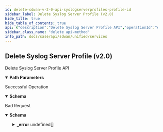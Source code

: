 ```yaml
---
id: delete-sdwan-v-2-0-api-syslogserverprofiles-profile-id
sidebar_label: Delete Syslog Server Profile (v2.0)
hide_title: true
hide_table_of_contents: true
api: {"description":"Delete Syslog Server Profile API","operationId":"delete-sdwan-v2.0-api-syslogserverprofiles-profile_id","parameters":[{"description":"Syslog Server Profile ID","in":"path","name":"profile_id","required":true,"schema":{"description":"Profile Id","type":"string"}}],"responses":{"200":{"content":{"application/json":{"schema":{"properties":{"description":{"description":"Description: Size(max = 256, error = DESCRIPTION_EXCEEDS_LIMIT: Description length exceeds limit, min = 0) ","type":"string"},"enable_flow_logging":{"description":"Enable Flow Logging","type":"boolean"},"id":{"description":"Id","type":"string"},"name":{"description":"Name: Required(error = NAME_REQD: Please provide resource name.) Size(max = 128, error = NAME_EXCEEDS_LIMIT: Name of the resource exceeds limit., min = 0) ","type":"string"},"protocol":{"description":"Protocol: ValidateEnum(enumClass = classOf[SyslogProtocol], error = SYSLOGSERVER_PROFILE_INVALID_PROTOCOL: Invalid syslog protocol value. Should be either tcp, udp or tls., nullAllowed = false) ","type":"string"},"remote_ca_certificate":{"description":"Remote Ca Certificate","type":"string"},"server_fqdn":{"description":"Server Fqdn","type":"string"},"server_ip":{"description":"Server Ip: IPAddress(allowEmpty = true, allowLinkLocal = false, allowNull = true, bcast = DENY, defaultRoute = false, dnsCheck = false, error = SYSLOGSERVER_PROFILE_INVALID_IP: Invalid IP address for syslog server profile, type = IP) ","type":"string"},"server_port":{"description":"Server Port: Min(error = SYSLOGSERVER_PROFILE_INVALID_PORT_RANGE: Invalid port range.Should be between 1-65535, value = 1L) Max(error = SYSLOGSERVER_PROFILE_INVALID_PORT_RANGE: Invalid port range.Should be between 1-65535, value = 65535L) ","format":"int32","type":"integer"},"severity_level":{"description":"Severity Level: ValidateEnum(enumClass = classOf[SyslogSeverityLevel], error = SYSLOGSERVER_PROFILE_INVALID_SEVERITY_LEVEL: Invalid syslog severity level value.Should be either major, minor or critical, nullAllowed = false) ","type":"string"},"tags":{"description":"Tags: ListString(allowDuplicate = false, allowEmpty = true, allowNull = true, length = 128, listMaxSize = 10, error = INVALID_TAG: Maximum 10 Unique tags of length 1024 each are allowed, noTrim = false, regex = [^,\\\\s]+, required = false) ","items":{"description":"Tags","type":"string"},"type":"array"}},"required":["severity_level","protocol","name"]}}},"description":"Successful Operation"},"400":{"content":{"application/json":{"example":{"value":{"_error":[{"code":"INVALID_JSON_EXTRA_ATTRIBUTE"},{"code":"SYSLOGSERVER_PROFILE_INVALID_OR_MISSING_PROFILE_ID"},{"code":"SYSLOGSERVER_PROFILE_DELETE_IN_USE"}]}},"schema":{"properties":{"_error":{"items":{"properties":{"code":{"type":"string"},"message":{"type":"string"}}},"type":"array"}}}}},"description":"Bad Request"}},"tags":["Services"],"method":"delete","path":"/sdwan/v2.0/api/syslogserverprofiles/{profile_id}","info":{"contact":{},"description":"List of APIs used to manage the Syslog servers.","title":"Services","version":"Latest"},"postman":{"name":"Delete Syslog Server Profile (v2.0)","description":{"content":"Delete Syslog Server Profile API","type":"text/plain"},"url":{"path":["sdwan","v2.0","api","syslogserverprofiles",":profile_id"],"host":["{{baseUrl}}"],"query":[],"variable":[{"disabled":false,"description":{"content":"(Required) Syslog Server Profile ID","type":"text/plain"},"type":"any","value":"","key":"profile_id"}]},"header":[{"key":"Accept","value":"application/json"}],"method":"DELETE"}}
sidebar_class_name: "delete api-method"
info_path: docs/sase/api/sdwan/unified/services
---
```



## Delete Syslog Server Profile (v2.0)



Delete Syslog Server Profile API

<details style={{"marginBottom":"1rem"}} data-collapsed={false} open={true}><summary style={{}}><strong>Path Parameters</strong></summary><div><ul><ParamsItem className={"paramsItem"} param={{"description":"Syslog Server Profile ID","in":"path","name":"profile_id","required":true,"schema":{"description":"Profile Id","type":"string"}}}></ParamsItem></ul></div></details><div><ApiTabs><TabItem label={"200"} value={"200"}><div>

Successful Operation

</div><div><details style={{}} data-collapsed={false} open={true}><summary style={{"textAlign":"left"}}><strong>Schema</strong></summary><div style={{"textAlign":"left","marginLeft":"1rem"}}></div><ul style={{"marginLeft":"1rem"}}><SchemaItem collapsible={false} name={"description"} required={false} schemaDescription={"Description: Size(max = 256, error = DESCRIPTION_EXCEEDS_LIMIT: Description length exceeds limit, min = 0) "} schemaName={"string"} qualifierMessage={undefined}></SchemaItem><SchemaItem collapsible={false} name={"enable_flow_logging"} required={false} schemaDescription={"Enable Flow Logging"} schemaName={"boolean"} qualifierMessage={undefined}></SchemaItem><SchemaItem collapsible={false} name={"id"} required={false} schemaDescription={"Id"} schemaName={"string"} qualifierMessage={undefined}></SchemaItem><SchemaItem collapsible={false} name={"name"} required={true} schemaDescription={"Name: Required(error = NAME_REQD: Please provide resource name.) Size(max = 128, error = NAME_EXCEEDS_LIMIT: Name of the resource exceeds limit., min = 0) "} schemaName={"string"} qualifierMessage={undefined}></SchemaItem><SchemaItem collapsible={false} name={"protocol"} required={true} schemaDescription={"Protocol: ValidateEnum(enumClass = classOf[SyslogProtocol], error = SYSLOGSERVER_PROFILE_INVALID_PROTOCOL: Invalid syslog protocol value. Should be either tcp, udp or tls., nullAllowed = false) "} schemaName={"string"} qualifierMessage={undefined}></SchemaItem><SchemaItem collapsible={false} name={"remote_ca_certificate"} required={false} schemaDescription={"Remote Ca Certificate"} schemaName={"string"} qualifierMessage={undefined}></SchemaItem><SchemaItem collapsible={false} name={"server_fqdn"} required={false} schemaDescription={"Server Fqdn"} schemaName={"string"} qualifierMessage={undefined}></SchemaItem><SchemaItem collapsible={false} name={"server_ip"} required={false} schemaDescription={"Server Ip: IPAddress(allowEmpty = true, allowLinkLocal = false, allowNull = true, bcast = DENY, defaultRoute = false, dnsCheck = false, error = SYSLOGSERVER_PROFILE_INVALID_IP: Invalid IP address for syslog server profile, type = IP) "} schemaName={"string"} qualifierMessage={undefined}></SchemaItem><SchemaItem collapsible={false} name={"server_port"} required={false} schemaDescription={"Server Port: Min(error = SYSLOGSERVER_PROFILE_INVALID_PORT_RANGE: Invalid port range.Should be between 1-65535, value = 1L) Max(error = SYSLOGSERVER_PROFILE_INVALID_PORT_RANGE: Invalid port range.Should be between 1-65535, value = 65535L) "} schemaName={"int32"} qualifierMessage={undefined}></SchemaItem><SchemaItem collapsible={false} name={"severity_level"} required={true} schemaDescription={"Severity Level: ValidateEnum(enumClass = classOf[SyslogSeverityLevel], error = SYSLOGSERVER_PROFILE_INVALID_SEVERITY_LEVEL: Invalid syslog severity level value.Should be either major, minor or critical, nullAllowed = false) "} schemaName={"string"} qualifierMessage={undefined}></SchemaItem><SchemaItem collapsible={false} name={"tags"} required={false} schemaDescription={"Tags: ListString(allowDuplicate = false, allowEmpty = true, allowNull = true, length = 128, listMaxSize = 10, error = INVALID_TAG: Maximum 10 Unique tags of length 1024 each are allowed, noTrim = false, regex = [^,\\\\s]+, required = false) "} schemaName={"string[]"} qualifierMessage={undefined}></SchemaItem></ul></details></div></TabItem><TabItem label={"400"} value={"400"}><div>

Bad Request

</div><div><details style={{}} data-collapsed={false} open={true}><summary style={{"textAlign":"left"}}><strong>Schema</strong></summary><div style={{"textAlign":"left","marginLeft":"1rem"}}></div><ul style={{"marginLeft":"1rem"}}><SchemaItem collapsible={true} className={"schemaItem"}><details style={{}}><summary style={{}}><strong>_error</strong><span style={{"opacity":"0.6"}}> undefined[]</span></summary><div style={{"marginLeft":"1rem"}}><SchemaItem collapsible={false} name={"code"} required={false} schemaDescription={undefined} schemaName={"string"} qualifierMessage={undefined}></SchemaItem><SchemaItem collapsible={false} name={"message"} required={false} schemaDescription={undefined} schemaName={"string"} qualifierMessage={undefined}></SchemaItem></div></details></SchemaItem></ul></details></div></TabItem></ApiTabs></div>
      